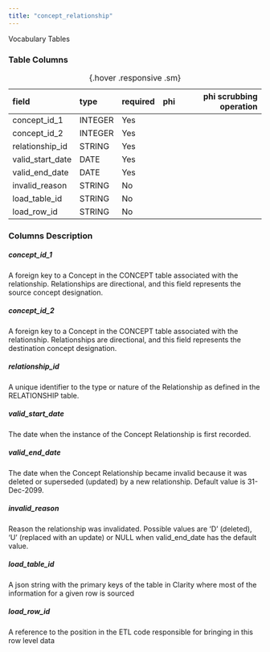 ```yaml
---
title: "concept_relationship"
---
```


Vocabulary Tables

### Table Columns

| field            | type    | required   | phi   |   phi scrubbing operation |
|:-----------------|:--------|:-----------|:------|--------------------------:|
| concept_id_1     | INTEGER | Yes        |       |                        |
| concept_id_2     | INTEGER | Yes        |       |                        |
| relationship_id  | STRING  | Yes        |       |                        |
| valid_start_date | DATE    | Yes        |       |                        |
| valid_end_date   | DATE    | Yes        |       |                        |
| invalid_reason   | STRING  | No         |       |                        |
| load_table_id    | STRING  | No         |       |                        |
| load_row_id      | STRING  | No         |       |                        |

:  {.hover .responsive .sm}

### Columns Description


##### concept_id_1

A foreign key to a Concept in the CONCEPT table associated with the relationship. Relationships are directional, and this field represents the source concept designation.

##### concept_id_2

A foreign key to a Concept in the CONCEPT table associated with the relationship. Relationships are directional, and this field represents the destination concept designation.

##### relationship_id

A unique identifier to the type or nature of the Relationship as defined in the RELATIONSHIP table.

##### valid_start_date

The date when the instance of the Concept Relationship is first recorded.

##### valid_end_date

The date when the Concept Relationship became invalid because it was deleted or superseded (updated) by a new relationship. Default value is 31-Dec-2099.

##### invalid_reason

Reason the relationship was invalidated. Possible values are 'D' (deleted), 'U' (replaced with an update) or NULL when valid_end_date has the default value.

##### load_table_id

A json string with the primary keys of the table in Clarity where most of the information for a given row is sourced

##### load_row_id

A reference to the position in the ETL code responsible for bringing in this row level data
